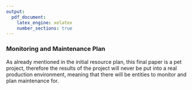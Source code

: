 ```yaml
---
output:
  pdf_document:
    latex_engine: xelatex
    number_sections: true
---
```


### Monitoring and Maintenance Plan

As already mentioned in the initial resource plan, this final paper is a pet project, therefore the results of the project will never be put into a real production environment, meaning that there will be entities to monitor and plan maintenance for.

